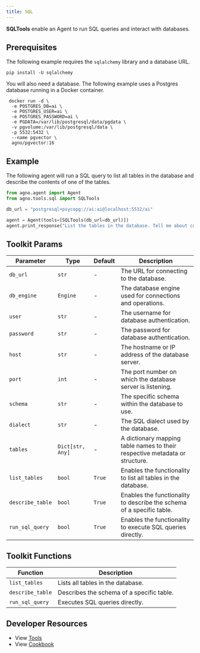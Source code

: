 ```yaml
---
title: SQL
---
```


**SQLTools** enable an Agent to run SQL queries and interact with databases.

## Prerequisites

The following example requires the `sqlalchemy` library and a database URL.

```shell
pip install -U sqlalchemy
```

You will also need a database. The following example uses a Postgres database running in a Docker container.

```shell
 docker run -d \
  -e POSTGRES_DB=ai \
  -e POSTGRES_USER=ai \
  -e POSTGRES_PASSWORD=ai \
  -e PGDATA=/var/lib/postgresql/data/pgdata \
  -v pgvolume:/var/lib/postgresql/data \
  -p 5532:5432 \
  --name pgvector \
  agno/pgvector:16
```

## Example

The following agent will run a SQL query to list all tables in the database and describe the contents of one of the tables.

```python cookbook/agent_concepts/tools/sql_tools.py
from agno.agent import Agent
from agno.tools.sql import SQLTools

db_url = "postgresql+psycopg://ai:ai@localhost:5532/ai"

agent = Agent(tools=[SQLTools(db_url=db_url)])
agent.print_response("List the tables in the database. Tell me about contents of one of the tables", markdown=True)
```

## Toolkit Params

| Parameter        | Type             | Default | Description                                                                 |
| ---------------- | ---------------- | ------- | --------------------------------------------------------------------------- |
| `db_url`         | `str`            | -       | The URL for connecting to the database.                                     |
| `db_engine`      | `Engine`         | -       | The database engine used for connections and operations.                    |
| `user`           | `str`            | -       | The username for database authentication.                                   |
| `password`       | `str`            | -       | The password for database authentication.                                   |
| `host`           | `str`            | -       | The hostname or IP address of the database server.                          |
| `port`           | `int`            | -       | The port number on which the database server is listening.                  |
| `schema`         | `str`            | -       | The specific schema within the database to use.                             |
| `dialect`        | `str`            | -       | The SQL dialect used by the database.                                       |
| `tables`         | `Dict[str, Any]` | -       | A dictionary mapping table names to their respective metadata or structure. |
| `list_tables`    | `bool`           | `True`  | Enables the functionality to list all tables in the database.               |
| `describe_table` | `bool`           | `True`  | Enables the functionality to describe the schema of a specific table.       |
| `run_sql_query`  | `bool`           | `True`  | Enables the functionality to execute SQL queries directly.                  |

## Toolkit Functions

| Function         | Description                               |
| ---------------- | ----------------------------------------- |
| `list_tables`    | Lists all tables in the database.         |
| `describe_table` | Describes the schema of a specific table. |
| `run_sql_query`  | Executes SQL queries directly.            |

## Developer Resources

- View [Tools](https://github.com/AgnoAgi/agno/blob/main/libs/agno/agno/tools/sql.py)
- View [Cookbook](https://github.com/AgnoAgi/agno/blob/main/cookbook/agent_concepts/tools/sql_tools.py)
